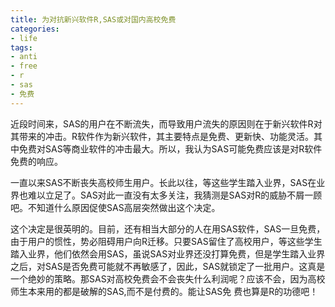```yaml
---
title: 为对抗新兴软件R,SAS或对国内高校免费
categories:
- life
tags:
- anti
- free
- r
- sas
- 免费
---
```


近段时间来，SAS的用户在不断流失，而导致用户流失的原因则在于新兴软件R对其带来的冲击。R软件作为新兴软件，其主要特点是免费、更新快、功能灵活。其中免费对SAS等商业软件的冲击最大。所以，我认为SAS可能免费应该是对R软件免费的响应。

一直以来SAS不断丧失高校师生用户。长此以往，等这些学生踏入业界，SAS在业界也难以立足了。SAS对此一直没有太多关注，我猜测是SAS对R的威胁不屑一顾吧。不知道什么原因促使SAS高层突然做出这个决定。

这个决定是很英明的。目前，还有相当大部分的人在用SAS软件，SAS一旦免费，由于用户的惯性，势必阻碍用户向R迁移。只要SAS留住了高校用户，等这些学生踏入业界，他们依然会用SAS，虽说SAS对业界还没打算免费，但是学生踏入业界之后，对SAS是否免费可能就不再敏感了，因此，SAS就锁定了一批用户。这真是一个绝妙的策略。那SAS对高校免费会不会丧失什么利润呢？应该不会，因为高校师生本来用的都是破解的SAS,而不是付费的。能让SAS免 费也算是R的功德吧！
